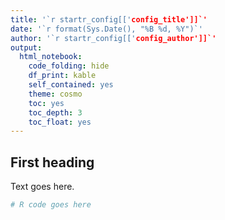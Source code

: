 ```yaml
---
title: '`r startr_config[['config_title']]`'
date: '`r format(Sys.Date(), "%B %d, %Y")`'
author: '`r startr_config[['config_author']]`'
output:
  html_notebook:
    code_folding: hide
    df_print: kable
    self_contained: yes
    theme: cosmo
    toc: yes
    toc_depth: 3
    toc_float: yes
---
```


## First heading

Text goes here.

```r
# R code goes here
```
